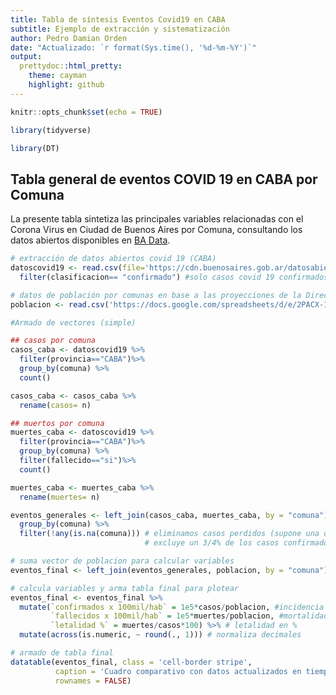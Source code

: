 ```yaml
---
title: Tabla de síntesis Eventos Covid19 en CABA
subtitle: Ejemplo de extracción y sistematización
author: Pedro Damian Orden
date: "Actualizado: `r format(Sys.time(), '%d-%m-%Y')`"
output:
  prettydoc::html_pretty:
    theme: cayman
    highlight: github
---
```


```r
knitr::opts_chunk$set(echo = TRUE)

library(tidyverse)

library(DT)

```

## Tabla general de eventos COVID 19 en CABA por Comuna

La presente tabla sintetiza las principales variables relacionadas con el Corona Virus en Ciudad de Buenos Aires por Comuna, consultando los datos abiertos disponibles en [BA Data](https://data.buenosaires.gob.ar/).  

```r

# extracción de datos abiertos covid 19 (CABA)
datoscovid19 <- read.csv(file='https://cdn.buenosaires.gob.ar/datosabiertos/datasets/salud/casos-covid-19/casos_covid19.csv') %>% #consulta al portal de datos abiertos
  filter(clasificacion== "confirmado") #solo casos covid 19 confirmados

# datos de población por comunas en base a las proyecciones de la Dirección General de Estadistica y Censos (CABA)
poblacion <- read.csv('https://docs.google.com/spreadsheets/d/e/2PACX-1vQl0VB4N10rzwKyKMUZ8ko4Yab-Iyxpv98gMvOneSVvCX5T1nWX6koxEsXpHHiwXy61EszApIITvzKX/pub?gid=0&single=true&output=csv')

#Armado de vectores (simple)

## casos por comuna
casos_caba <- datoscovid19 %>%
  filter(provincia=="CABA")%>%
  group_by(comuna) %>%
  count()

casos_caba <- casos_caba %>%
  rename(casos= n)

## muertos por comuna
muertes_caba <- datoscovid19 %>%
  filter(provincia=="CABA")%>%
  group_by(comuna) %>%
  filter(fallecido=="si")%>%
  count()

muertes_caba <- muertes_caba %>%
  rename(muertes= n)

eventos_generales <- left_join(casos_caba, muertes_caba, by = "comuna") %>%
  group_by(comuna) %>%
  filter(!any(is.na(comuna))) # eliminamos casos perdidos (supone una decisión metodológica),
                              # excluye un 3/4% de los casos confirmados.

# suma vector de poblacion para calcular variables 
eventos_final <- left_join(eventos_generales, poblacion, by = "comuna")

# calcula variables y arma tabla final para plotear
eventos_final <- eventos_final %>%
  mutate(`confirmados x 100mil/hab` = 1e5*casos/poblacion, #incidencia por 100mil
         `fallecidos x 100mil/hab` = 1e5*muertes/poblacion, #mortalidad por 100mil
         `letalidad %` = muertes/casos*100) %>% # letalidad en %
  mutate(across(is.numeric, ~ round(., 1))) # normaliza decimales

# armado de tabla final
datatable(eventos_final, class = 'cell-border stripe',
          caption = 'Cuadro comparativo con datos actualizados en tiempo real.',
          rownames = FALSE)





```

